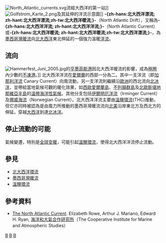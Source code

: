 {{NoteTA
|1=zh-cn:北大西洋漂流;zh-tw:北大西洋暖流;
|2=zh-cn:北大西洋洋流;zh-tw:北大西洋暖流;
}}
[[File:North_Atlantic_currents.svg|thumb]]流經大西洋的第一站]]
[[File:Golfstrom_Karte_2.png|thumb]]及其延伸的洋流示意圖]]
'''-{zh-hans:北大西洋漂流; zh-hant:北大西洋漂流;zh-tw:北大西洋暖流;}-'''（North Atlantic Drift），又稱為'''-{zh-hans:北大西洋洋流; zh-hant:北大西洋洋流;}-'''（North Atlantic Current）或'''-{zh-hans:北大西洋暖流; zh-hant:北大西洋暖流;zh-tw:北大西洋漂流;}-'''，為[[墨西哥灣暖流|墨西哥灣暖流]]向[[北大西洋|北大西洋]]東北伸延的一個強力溫暖[[洋流|洋流]]。

==流向==
[[File:Hammerfest_Juni_2005.jpg|thumb]]的[[亨墨菲斯|亨墨菲斯港]]因北大西洋暖流的影響，成為[[極圈|極圈]]內少數的[[不凍港|不凍港]]。]]
北大西洋洋流在[[愛爾蘭|愛爾蘭]]的西部一分為二。其中一支洋流（即[[加那利洋流|加那利洋流]] Canary Current）向南流動，另一支洋流則繼續沿[[歐洲|歐洲]]的西北流向[[北冰洋|北冰洋]]，並帶給當地氣候可觀的暖化效果，如[[西歐|西歐]][[愛爾蘭島|愛爾蘭島]]、[[不列顛群島|不列顛群島]]及[[北歐|北歐]][[斯堪地那維亞半島|斯堪地那維亞半島]]的[[溫帶海洋性氣候|溫帶海洋性氣候]]。其他分支包括[[伊爾明厄洋流|伊爾明厄洋流]]（Irminger Current）及[[挪威海流|挪威海流]]（Norwegian Current）。北大西洋洋流主要由[[溫鹽環流|溫鹽環流]](THC)推動，但它亦同時被認為是由風力所推動的墨西哥灣暖流流向[[北美|北美]]沿岸東北方及西北方的伸延，穿越[[大西洋|大西洋]]到達[[北冰洋|北冰洋]]。

==停止流動的可能==
氣候變遷，特別是[[全球变暖|全球变暖]]，可能引起[[溫鹽環流|溫鹽環流]]{{tsl|en|Shutdown of thermohaline circulation|溫鹽環流停止|停止}}，使得北大西洋洋流停止流動。

==參見==
* [[北大西洋環流|北大西洋環流]]
* [[墨西哥灣暖流|墨西哥灣暖流]]
* [[溫鹽環流|溫鹽環流]]

==參考資料==
<div class="references-small">
<references />
</div>
* [http://oceancurrents.rsmas.miami.edu/atlantic/north-atlantic.html The North Atlantic Current]{{Wayback|url=http://oceancurrents.rsmas.miami.edu/atlantic/north-atlantic.html |date=20080212180406 }}. Elizabeth Rowe, Arthur J. Mariano, Edward H. Ryan, [[海洋和大氣合作研究所|海洋和大氣合作研究所]]（The Cooperative Institute for Marine and Atmospheric Studies）

{{World Current}}

[[Category:洋流|B]]
[[Category:北冰洋|B]]
[[Category:大西洋|B]]